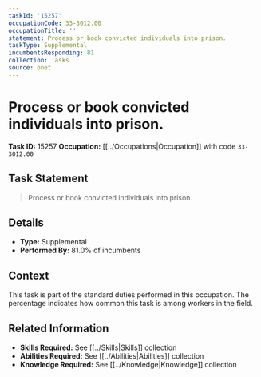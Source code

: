 ```yaml
---
taskId: '15257'
occupationCode: 33-3012.00
occupationTitle: ''
statement: Process or book convicted individuals into prison.
taskType: Supplemental
incumbentsResponding: 81
collection: Tasks
source: onet
---
```

# Process or book convicted individuals into prison.

**Task ID:** 15257
**Occupation:** [[../Occupations|Occupation]] with code `33-3012.00`

## Task Statement

> Process or book convicted individuals into prison.

## Details

- **Type:** Supplemental
- **Performed By:** 81.0% of incumbents

## Context

This task is part of the standard duties performed in this occupation. The percentage indicates how common this task is among workers in the field.

## Related Information

- **Skills Required:** See [[../Skills|Skills]] collection
- **Abilities Required:** See [[../Abilities|Abilities]] collection
- **Knowledge Required:** See [[../Knowledge|Knowledge]] collection
